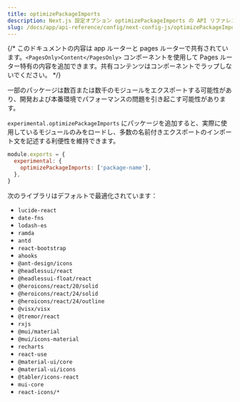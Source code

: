 ```yaml
---
title: optimizePackageImports
description: Next.js 設定オプション optimizePackageImports の API リファレンス
slug: /docs/app/api-reference/config/next-config-js/optimizePackageImports
---
```


{/* このドキュメントの内容は app ルーターと pages ルーターで共有されています。`<PagesOnly>Content</PagesOnly>` コンポーネントを使用して Pages ルーター特有の内容を追加できます。共有コンテンツはコンポーネントでラップしないでください。 */}

一部のパッケージは数百または数千のモジュールをエクスポートする可能性があり、開発および本番環境でパフォーマンスの問題を引き起こす可能性があります。

`experimental.optimizePackageImports` にパッケージを追加すると、実際に使用しているモジュールのみをロードし、多数の名前付きエクスポートのインポート文を記述する利便性を維持できます。

```js filename="next.config.js"
module.exports = {
  experimental: {
    optimizePackageImports: ['package-name'],
  },
}
```

次のライブラリはデフォルトで最適化されています：

- `lucide-react`
- `date-fns`
- `lodash-es`
- `ramda`
- `antd`
- `react-bootstrap`
- `ahooks`
- `@ant-design/icons`
- `@headlessui/react`
- `@headlessui-float/react`
- `@heroicons/react/20/solid`
- `@heroicons/react/24/solid`
- `@heroicons/react/24/outline`
- `@visx/visx`
- `@tremor/react`
- `rxjs`
- `@mui/material`
- `@mui/icons-material`
- `recharts`
- `react-use`
- `@material-ui/core`
- `@material-ui/icons`
- `@tabler/icons-react`
- `mui-core`
- `react-icons/*`
